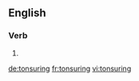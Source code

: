 
==English==

===Verb===
{{head|en|present participle}}

# {{present participle of|tonsure|lang=en}}

[[de:tonsuring]]
[[fr:tonsuring]]
[[vi:tonsuring]]